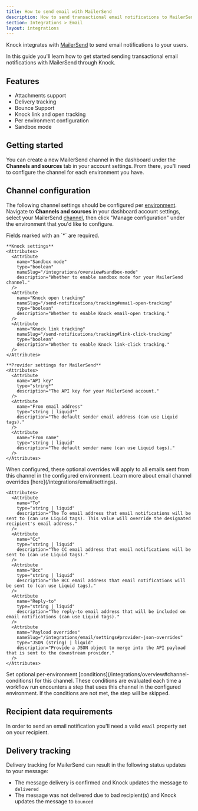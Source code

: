 ```yaml
---
title: How to send email with MailerSend
description: How to send transactional email notifications to MailerSend with Knock.
section: Integrations > Email
layout: integrations
---
```


Knock integrates with <a href="https://mailersend.com/" target="_blank">MailerSend</a> to send email notifications to your users.

In this guide you'll learn how to get started sending transactional email notifications with MailerSend through Knock.

## Features

- Attachments support
- Delivery tracking
- Bounce Support
- Knock link and open tracking
- Per environment configuration
- Sandbox mode

## Getting started

You can create a new MailerSend channel in the dashboard under the **Channels and sources** tab in your account settings. From there, you'll need to configure the channel for each environment you have.

## Channel configuration

The following channel settings should be configured per [environment](/concepts/environments). Navigate to **Channels and sources** in your dashboard account settings, select your MailerSend [channel](/concepts/channels), then click "Manage configuration" under the environment that you'd like to configure.

<AccordionGroup>
  <Accordion title="Settings">
    Fields marked with an `*` are required.
    
    **Knock settings**
    <Attributes>
      <Attribute
        name="Sandbox mode"
        type="boolean"
        nameSlug="/integrations/overview#sandbox-mode"
        description="Whether to enable sandbox mode for your MailerSend channel."
      />
      <Attribute
        name="Knock open tracking"
        nameSlug="/send-notifications/tracking#email-open-tracking"
        type="boolean"
        description="Whether to enable Knock email-open tracking."
      />
      <Attribute
        name="Knock link tracking"
        nameSlug="/send-notifications/tracking#link-click-tracking"
        type="boolean"
        description="Whether to enable Knock link-click tracking."
      />
    </Attributes>

    **Provider settings for MailerSend**
    <Attributes>
      <Attribute
        name="API key"
        type="string*"
        description="The API key for your MailerSend account."
      />
      <Attribute
        name="From email address"
        type="string | liquid*"
        description="The default sender email address (can use Liquid tags)."
      />
      <Attribute
        name="From name"
        type="string | liquid"
        description="The default sender name (can use Liquid tags)."
      />
    </Attributes>

  </Accordion>
  <Accordion title="Overrides">
    When configured, these optional overrides will apply to all emails sent from this channel in the configured environment. Learn more about email channel overrides [here](/integrations/email/settings).
    
    <Attributes>
      <Attribute
        name="To"
        type="string | liquid"
        description="The To email address that email notifications will be sent to (can use Liquid tags). This value will override the designated recipient's email address."
      />
      <Attribute
        name="Cc"
        type="string | liquid"
        description="The CC email address that email notifications will be sent to (can use Liquid tags)."
      />
      <Attribute
        name="Bcc"
        type="string | liquid"
        description="The BCC email address that email notifications will be sent to (can use Liquid tags)."
      />
      <Attribute
        name="Reply-to"
        type="string | liquid"
        description="The reply-to email address that will be included on email notifications (can use Liquid tags)."
      />
      <Attribute
        name="Payload overrides"
        nameSlug="/integrations/email/settings#provider-json-overrides"
        type="JSON (string) | liquid"
        description="Provide a JSON object to merge into the API payload that is sent to the downstream provider."
      />
    </Attributes>
  </Accordion>
  <Accordion title="Conditions">
    Set optional per-environment [conditions](/integrations/overview#channel-conditions) for this channel. These conditions are evaluated each time a workflow run encounters a step that uses this channel in the configured environment. If the conditions are not met, the step will be skipped.
  </Accordion>
</AccordionGroup>

## Recipient data requirements

In order to send an email notification you'll need a valid `email` property set on your recipient.

## Delivery tracking

Delivery tracking for MailerSend can result in the following status updates to your message:

- The message delivery is confirmed and Knock updates the message to `delivered`
- The message was not delivered due to bad recipient(s) and Knock updates the message to `bounced`
